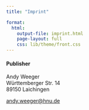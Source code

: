 ```yaml
---
title: "Imprint"  

format: 
  html:
    output-file: imprint.html
    page-layout: full
    css: lib/theme/front.css
---
```


#### Publisher

Andy Weeger\
Württemberger Str. 14\
89150 Laichingen

[andy.weeger@hnu.de](mailto:andy.weeger@hnu.de)

